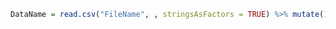 ```{r getDataName}
DataName = read.csv("FileName", , stringsAsFactors = TRUE) %>% mutate() %>% glimpse()
```
